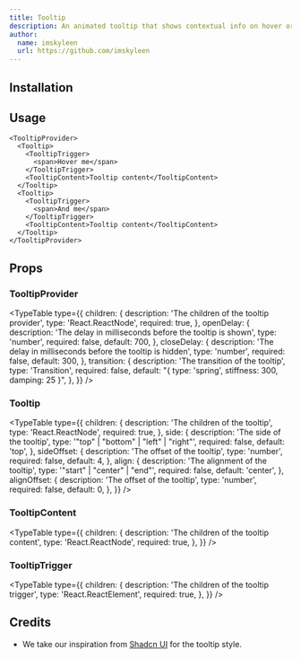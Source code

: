 ```yaml
---
title: Tooltip
description: An animated tooltip that shows contextual info on hover or focus and smoothly glides to the next element without disappearing between transitions.
author:
  name: imskyleen
  url: https://github.com/imskyleen
---
```


<ComponentPreview name="tooltip-demo" />

## Installation

<ComponentInstallation name="tooltip" />

## Usage

```tsx
<TooltipProvider>
  <Tooltip>
    <TooltipTrigger>
      <span>Hover me</span>
    </TooltipTrigger>
    <TooltipContent>Tooltip content</TooltipContent>
  </Tooltip>
  <Tooltip>
    <TooltipTrigger>
      <span>And me</span>
    </TooltipTrigger>
    <TooltipContent>Tooltip content</TooltipContent>
  </Tooltip>
</TooltipProvider>
```

## Props

### TooltipProvider

<TypeTable
  type={{
    children: {
      description: 'The children of the tooltip provider',
      type: 'React.ReactNode',
      required: true,
    },
    openDelay: {
      description: 'The delay in milliseconds before the tooltip is shown',
      type: 'number',
      required: false,
      default: 700,
    },
    closeDelay: {
      description: 'The delay in milliseconds before the tooltip is hidden',
      type: 'number',
      required: false,
      default: 300,
    },
    transition: {
      description: 'The transition of the tooltip',
      type: 'Transition',
      required: false,
      default: "{ type: 'spring', stiffness: 300, damping: 25 }",
    },
  }}
/>

### Tooltip

<TypeTable
  type={{
    children: {
      description: 'The children of the tooltip',
      type: 'React.ReactNode',
      required: true,
    },
    side: {
      description: 'The side of the tooltip',
      type: '"top" | "bottom" | "left" | "right"',
      required: false,
      default: 'top',
    },
    sideOffset: {
      description: 'The offset of the tooltip',
      type: 'number',
      required: false,
      default: 4,
    },
    align: {
      description: 'The alignment of the tooltip',
      type: '"start" | "center" | "end"',
      required: false,
      default: 'center',
    },
    alignOffset: {
      description: 'The offset of the tooltip',
      type: 'number',
      required: false,
      default: 0,
    },
  }}
/>

### TooltipContent

<TypeTable
  type={{
    children: {
      description: 'The children of the tooltip content',
      type: 'React.ReactNode',
      required: true,
    },
  }}
/>

### TooltipTrigger

<TypeTable
  type={{
    children: {
      description: 'The children of the tooltip trigger',
      type: 'React.ReactElement',
      required: true,
    },
  }}
/>

## Credits

- We take our inspiration from [Shadcn UI](https://ui.shadcn.com/docs/components/tooltip) for the tooltip style.
